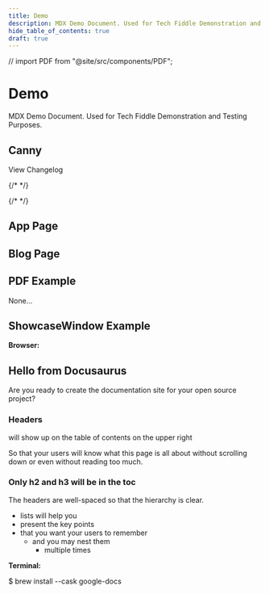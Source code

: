 ```yaml
---
title: Demo
description: MDX Demo Document. Used for Tech Fiddle Demonstration and Testing Purposes.
hide_table_of_contents: true
draft: true
---
```


// import PDF from "@site/src/components/PDF";

# Demo

MDX Demo Document. Used for Tech Fiddle Demonstration and Testing Purposes.

<Divider />

## Canny

<CannyWidget />

<Link className="button button--primary" data-canny-changelog>View Changelog</Link>

<Divider />

{/* <GetRelease repo="Google-Docs" /> */}

{/* <Divider /> */}

## App Page

<AppPage name="Tech Fiddle" image="https://cdn.jsdelivr.net/gh/Comp-Labs/cdn/img/logo-removebg.jpg" download="https://techfiddle.io/apps/" />

<Divider />

## Blog Page

<BlogPage />

<Divider />

## PDF Example

None...

<Divider />

## ShowcaseWindow Example

**Browser:**

<Browser background="#ff00ff" color="#ffffff">

<h2>Hello from Docusaurus</h2>

Are you ready to create the documentation site for your open source project?

<h3>Headers</h3>

will show up on the table of contents on the upper right

So that your users will know what this page is all about without scrolling down or even without reading too much.

<h3>Only h2 and h3 will be in the toc</h3>

The headers are well-spaced so that the hierarchy is clear.

- lists will help you
- present the key points
- that you want your users to remember
  - and you may nest them
    - multiple times

</Browser>

**Terminal:**

<Terminal title="Terminal" background="#ff00ff">
  $ brew install --cask google-docs
</Terminal>